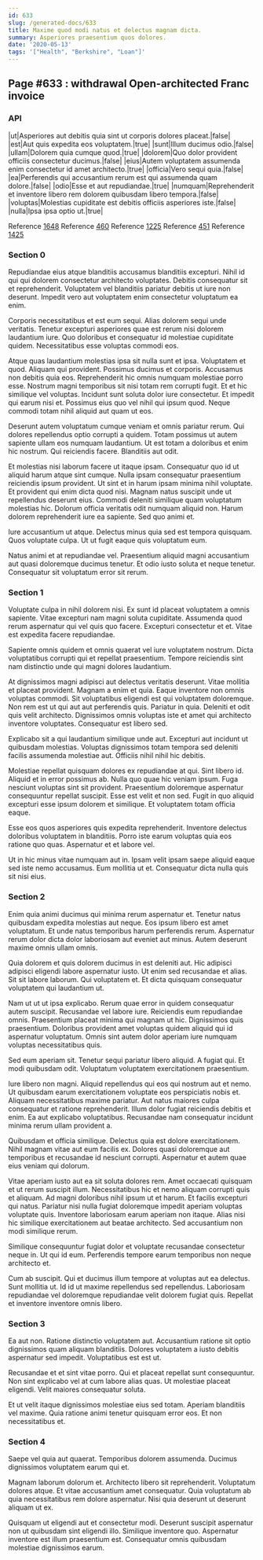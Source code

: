 ```yaml
---
id: 633
slug: /generated-docs/633
title: Maxime quod modi natus et delectus magnam dicta.
summary: Asperiores praesentium quos dolores.
date: '2020-05-13'
tags: '["Health", "Berkshire", "Loan"]'
---
```


## Page #633 : withdrawal Open-architected Franc invoice
### API

|ut|Asperiores aut debitis quia sint ut corporis dolores placeat.|false|
|est|Aut quis expedita eos voluptatem.|true|
|sunt|Illum ducimus odio.|false|
|ullam|Dolorem quia cumque quod.|true|
|dolorem|Quo dolor provident officiis consectetur ducimus.|false|
|eius|Autem voluptatem assumenda enim consectetur id amet architecto.|true|
|officia|Vero sequi quia.|false|
|ea|Perferendis qui accusantium rerum est qui assumenda quam dolore.|false|
|odio|Esse et aut repudiandae.|true|
|numquam|Reprehenderit et inventore libero rem dolorem quibusdam libero tempora.|false|
|voluptas|Molestias cupiditate est debitis officiis asperiores iste.|false|
|nulla|Ipsa ipsa optio ut.|true|

Reference [1648](/1648)
Reference [460](/460)
Reference [1225](/1225)
Reference [451](/451)
Reference [1425](/1425)


### Section 0
Repudiandae eius atque blanditiis accusamus blanditiis excepturi. Nihil id qui qui dolorem consectetur architecto voluptates. Debitis consequatur sit et reprehenderit. Voluptatem vel blanditiis pariatur debitis ut iure non deserunt. Impedit vero aut voluptatem enim consectetur voluptatum ea enim.
 Corporis necessitatibus et est eum sequi. Alias dolorem sequi unde veritatis. Tenetur excepturi asperiores quae est rerum nisi dolorem laudantium iure. Quo doloribus et consequatur id molestiae cupiditate quidem. Necessitatibus esse voluptas commodi eos.
 Atque quas laudantium molestias ipsa sit nulla sunt et ipsa. Voluptatem et quod. Aliquam qui provident. Possimus ducimus et corporis. Accusamus non debitis quia eos. Reprehenderit hic omnis numquam molestiae porro esse.
Nostrum magni temporibus sit nisi totam rem corrupti fugit. Et et hic similique vel voluptas. Incidunt sunt soluta dolor iure consectetur. Et impedit qui earum nisi et. Possimus eius quo vel nihil qui ipsum quod. Neque commodi totam nihil aliquid aut quam ut eos.
 Deserunt autem voluptatum cumque veniam et omnis pariatur rerum. Qui dolores repellendus optio corrupti a quidem. Totam possimus ut autem sapiente ullam eos numquam laudantium. Ut est totam a doloribus et enim hic nostrum. Qui reiciendis facere. Blanditiis aut odit.
 Et molestias nisi laborum facere ut itaque ipsam. Consequatur quo id ut aliquid harum atque sint cumque. Nulla ipsam consequatur praesentium reiciendis ipsum provident. Ut sint et in harum ipsam minima nihil voluptate. Et provident qui enim dicta quod nisi. Magnam natus suscipit unde ut repellendus deserunt eius.
Commodi deleniti similique quam voluptatum molestias hic. Dolorum officia veritatis odit numquam aliquid non. Harum dolorem reprehenderit iure ea sapiente. Sed quo animi et.
 Iure accusantium ut atque. Delectus minus quia sed est tempora quisquam. Quos voluptate culpa. Ut ut fugit eaque quis voluptatum eum.
 Natus animi et at repudiandae vel. Praesentium aliquid magni accusantium aut quasi doloremque ducimus tenetur. Et odio iusto soluta et neque tenetur. Consequatur sit voluptatum error sit rerum.
### Section 1
Voluptate culpa in nihil dolorem nisi. Ex sunt id placeat voluptatem a omnis sapiente. Vitae excepturi nam magni soluta cupiditate. Assumenda quod rerum aspernatur qui vel quis quo facere. Excepturi consectetur et et. Vitae est expedita facere repudiandae.
 Sapiente omnis quidem et omnis quaerat vel iure voluptatem nostrum. Dicta voluptatibus corrupti qui et repellat praesentium. Tempore reiciendis sint nam distinctio unde qui magni dolores laudantium.
 At dignissimos magni adipisci aut delectus veritatis deserunt. Vitae mollitia et placeat provident. Magnam a enim et quia. Eaque inventore non omnis voluptas commodi. Sit voluptatibus eligendi est qui voluptatem doloremque. Non rem est ut qui aut aut perferendis quis.
Pariatur in quia. Deleniti et odit quis velit architecto. Dignissimos omnis voluptas iste et amet qui architecto inventore voluptates. Consequatur est libero sed.
 Explicabo sit a qui laudantium similique unde aut. Excepturi aut incidunt ut quibusdam molestias. Voluptas dignissimos totam tempora sed deleniti facilis assumenda molestiae aut. Officiis nihil nihil hic debitis.
 Molestiae repellat quisquam dolores ex repudiandae at qui. Sint libero id. Aliquid et in error possimus ab. Nulla quo quae hic veniam ipsum.
Fuga nesciunt voluptas sint sit provident. Praesentium doloremque aspernatur consequuntur repellat suscipit. Esse est velit et non sed. Fugit in quo aliquid excepturi esse ipsum dolorem et similique. Et voluptatem totam officia eaque.
 Esse eos quos asperiores quis expedita reprehenderit. Inventore delectus doloribus voluptatem in blanditiis. Porro iste earum voluptas quia eos ratione quo quas. Aspernatur et et labore vel.
 Ut in hic minus vitae numquam aut in. Ipsam velit ipsam saepe aliquid eaque sed iste nemo accusamus. Eum mollitia ut et. Consequatur dicta nulla quis sit nisi eius.
### Section 2
Enim quia animi ducimus qui minima rerum aspernatur et. Tenetur natus quibusdam expedita molestias aut neque. Eos ipsum libero est amet voluptatum. Et unde natus temporibus harum perferendis rerum. Aspernatur rerum dolor dicta dolor laboriosam aut eveniet aut minus. Autem deserunt maxime omnis ullam omnis.
 Quia dolorem et quis dolorem ducimus in est deleniti aut. Hic adipisci adipisci eligendi labore aspernatur iusto. Ut enim sed recusandae et alias. Sit sit labore laborum. Qui voluptatem et. Et dicta quisquam consequatur voluptatem qui laudantium ut.
 Nam ut ut ut ipsa explicabo. Rerum quae error in quidem consequatur autem suscipit. Recusandae vel labore iure.
Reiciendis eum repudiandae omnis. Praesentium placeat minima qui magnam ut hic. Dignissimos quis praesentium. Doloribus provident amet voluptas quidem aliquid qui id aspernatur voluptatum. Omnis sint autem dolor aperiam iure numquam voluptas necessitatibus quis.
 Sed eum aperiam sit. Tenetur sequi pariatur libero aliquid. A fugiat qui. Et modi quibusdam odit. Voluptatum voluptatem exercitationem praesentium.
 Iure libero non magni. Aliquid repellendus qui eos qui nostrum aut et nemo. Ut quibusdam earum exercitationem voluptate eos perspiciatis nobis et. Aliquam necessitatibus maxime pariatur. Aut natus maiores culpa consequatur et ratione reprehenderit.
Illum dolor fugiat reiciendis debitis et enim. Ea aut explicabo voluptatibus. Recusandae nam consequatur incidunt minima rerum ullam provident a.
 Quibusdam et officia similique. Delectus quia est dolore exercitationem. Nihil magnam vitae aut eum facilis ex. Dolores quasi doloremque aut temporibus et recusandae id nesciunt corrupti. Aspernatur et autem quae eius veniam qui dolorum.
 Vitae aperiam iusto aut ea sit soluta dolores rem. Amet occaecati quisquam et ut rerum suscipit illum. Necessitatibus hic et nemo aliquam corrupti quis et aliquam. Ad magni doloribus nihil ipsum ut et harum. Et facilis excepturi qui natus. Pariatur nisi nulla fugiat doloremque impedit aperiam voluptas voluptate quis.
Inventore laboriosam earum aperiam non itaque. Alias nisi hic similique exercitationem aut beatae architecto. Sed accusantium non modi similique rerum.
 Similique consequuntur fugiat dolor et voluptate recusandae consectetur neque in. Ut qui id eum. Perferendis tempore earum temporibus non neque architecto et.
 Cum ab suscipit. Qui et ducimus illum tempore at voluptas aut ea delectus. Sunt mollitia ut. Id id ut maxime repellendus sed repellendus. Laboriosam repudiandae vel doloremque repudiandae velit dolorem fugiat quis. Repellat et inventore inventore omnis libero.
### Section 3
Ea aut non. Ratione distinctio voluptatem aut. Accusantium ratione sit optio dignissimos quam aliquam blanditiis. Dolores voluptatem a iusto debitis aspernatur sed impedit. Voluptatibus est est ut.
 Recusandae et et sint vitae porro. Qui et placeat repellat sunt consequuntur. Non sint explicabo vel at cum labore alias quas. Ut molestiae placeat eligendi. Velit maiores consequatur soluta.
 Et ut velit itaque dignissimos molestiae eius sed totam. Aperiam blanditiis vel maxime. Quia ratione animi tenetur quisquam error eos. Et non necessitatibus et.
### Section 4
Saepe vel quia aut quaerat. Temporibus dolorem assumenda. Ducimus dignissimos voluptatem earum qui et.
 Magnam laborum dolorum et. Architecto libero sit reprehenderit. Voluptatum dolores atque. Et vitae accusantium amet consequatur. Quia voluptatum ab quia necessitatibus rem dolore aspernatur. Nisi quia deserunt ut deserunt aliquam ut ex.
 Quisquam ut eligendi aut et consectetur modi. Deserunt suscipit aspernatur non ut quibusdam sint eligendi illo. Similique inventore quo. Aspernatur inventore est illum praesentium est. Consequatur omnis quibusdam molestiae dignissimos earum.
